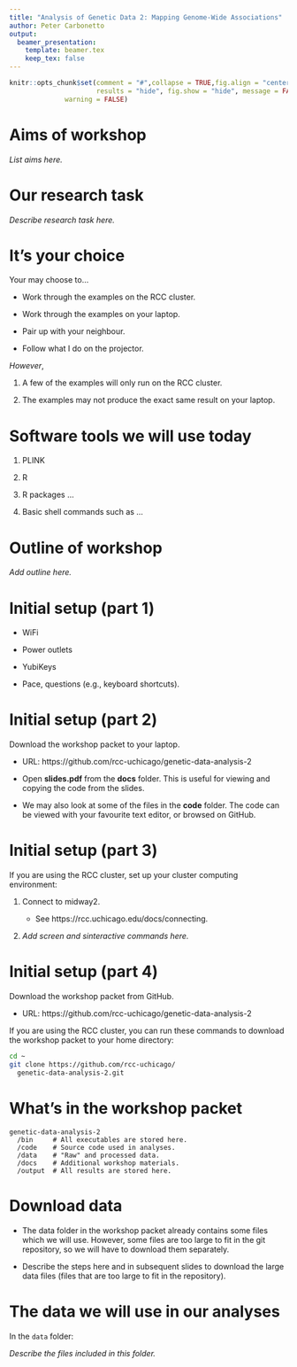 ```yaml
---
title: "Analysis of Genetic Data 2: Mapping Genome-Wide Associations"
author: Peter Carbonetto
output:
  beamer_presentation:
    template: beamer.tex
    keep_tex: false
---
```


```r
knitr::opts_chunk$set(comment = "#",collapse = TRUE,fig.align = "center",
                      results = "hide", fig.show = "hide", message = FALSE,
		      warning = FALSE)
```

Aims of workshop
================

*List aims here.*

Our research task
=================

*Describe research task here.*

It's your choice
================

Your may choose to...

+ Work through the examples on the RCC cluster.

+ Work through the examples on your laptop.

+ Pair up with your neighbour.

+ Follow what I do on the projector.

*However*,

1. A few of the examples will only run on the RCC cluster.

2. The examples may not produce the exact same result on your laptop.

Software tools we will use today
================================

1. PLINK

2. R

3. R packages ...

4. Basic shell commands such as ...

Outline of workshop
===================

*Add outline here.*

Initial setup (part 1)
======================

+ WiFi

+ Power outlets

+ YubiKeys

+ Pace, questions (e.g., keyboard shortcuts).

Initial setup (part 2)
======================

Download the workshop packet to your laptop.

+ URL: https://github.com/rcc-uchicago/genetic-data-analysis-2

+ Open **slides.pdf** from the **docs** folder. This is useful for
viewing and copying the code from the slides.

+ We may also look at some of the files in the **code** folder. The
code can be viewed with your favourite text editor, or browsed
on GitHub.

Initial setup (part 3)
======================

If you are using the RCC cluster, set up your cluster computing
environment:

1. Connect to midway2.

    + See https://rcc.uchicago.edu/docs/connecting.
    
2. *Add screen and sinteractive commands here.*

Initial setup (part 4)
======================

Download the workshop packet from GitHub.

* URL: https://github.com/rcc-uchicago/genetic-data-analysis-2

If you are using the RCC cluster, you can run these commands to
download the workshop packet to your home directory:

```bash
cd ~
git clone https://github.com/rcc-uchicago/
  genetic-data-analysis-2.git
```

What's in the workshop packet
=============================

```
genetic-data-analysis-2
  /bin     # All executables are stored here.
  /code    # Source code used in analyses.
  /data    # "Raw" and processed data.
  /docs    # Additional workshop materials.
  /output  # All results are stored here.
```

Download data
=============

* The data folder in the workshop packet already contains some files
which we will use. However, some files are too large to fit in the git
repository, so we will have to download them separately.

* Describe the steps here and in subsequent slides to download the
large data files (files that are too large to fit in the repository).

The data we will use in our analyses
====================================

In the `data` folder:

*Describe the files included in this folder.*

